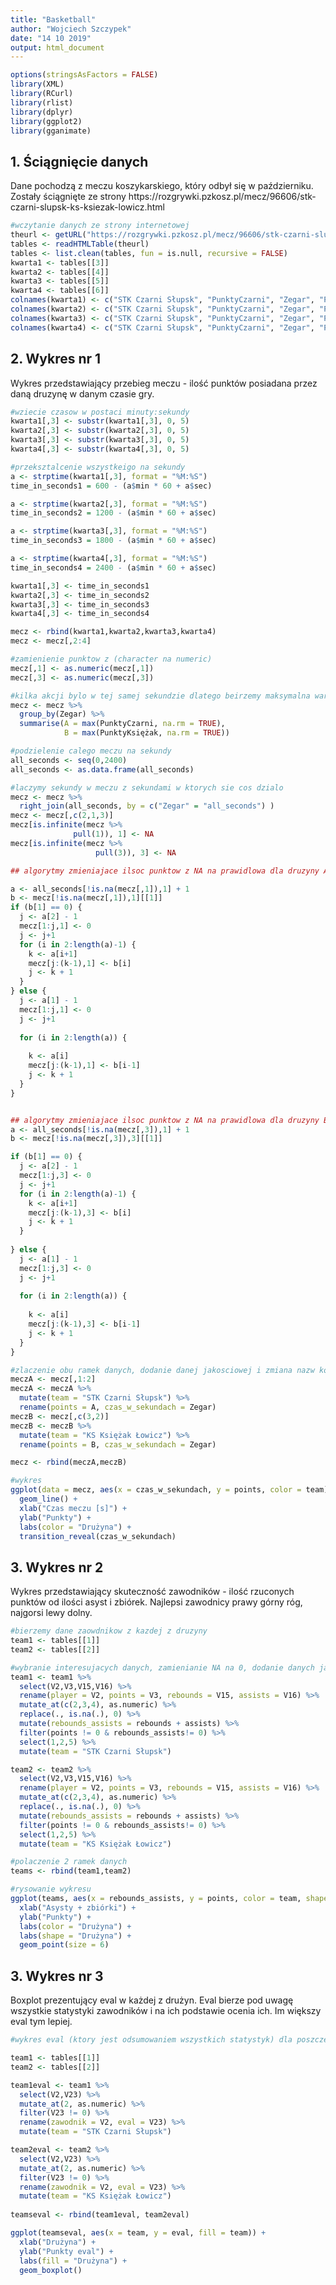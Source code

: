```yaml
---
title: "Basketball"
author: "Wojciech Szczypek"
date: "14 10 2019"
output: html_document
---
```


```r
options(stringsAsFactors = FALSE)
library(XML)
library(RCurl)
library(rlist)
library(dplyr)
library(ggplot2)
library(gganimate)

```


## 1. Ściągnięcie danych

Dane pochodzą z meczu koszykarskiego, który odbył się w październiku. Zostały ściągnięte ze strony https://rozgrywki.pzkosz.pl/mecz/96606/stk-czarni-slupsk-ks-ksiezak-lowicz.html

```r

#wczytanie danych ze strony internetowej
theurl <- getURL("https://rozgrywki.pzkosz.pl/mecz/96606/stk-czarni-slupsk-ks-ksiezak-lowicz.html",.opts = list(ssl.verifypeer = FALSE) )
tables <- readHTMLTable(theurl)
tables <- list.clean(tables, fun = is.null, recursive = FALSE)
kwarta1 <- tables[[3]]
kwarta2 <- tables[[4]]
kwarta3 <- tables[[5]]
kwarta4 <- tables[[6]]
colnames(kwarta1) <- c("STK Czarni Słupsk", "PunktyCzarni", "Zegar", "PunktyKsiężak", "KS Księżak Łowicz")
colnames(kwarta2) <- c("STK Czarni Słupsk", "PunktyCzarni", "Zegar", "PunktyKsiężak", "KS Księżak Łowicz")
colnames(kwarta3) <- c("STK Czarni Słupsk", "PunktyCzarni", "Zegar", "PunktyKsiężak", "KS Księżak Łowicz")
colnames(kwarta4) <- c("STK Czarni Słupsk", "PunktyCzarni", "Zegar", "PunktyKsiężak", "KS Księżak Łowicz")
```

## 2. Wykres nr 1

Wykres przedstawiający przebieg meczu - ilość punktów posiadana przez daną druzynę w danym czasie gry.

```r
#wziecie czasow w postaci minuty:sekundy
kwarta1[,3] <- substr(kwarta1[,3], 0, 5)
kwarta2[,3] <- substr(kwarta2[,3], 0, 5)
kwarta3[,3] <- substr(kwarta3[,3], 0, 5)
kwarta4[,3] <- substr(kwarta4[,3], 0, 5)

#przeksztalcenie wszystkeigo na sekundy
a <- strptime(kwarta1[,3], format = "%M:%S")
time_in_seconds1 = 600 - (a$min * 60 + a$sec)

a <- strptime(kwarta2[,3], format = "%M:%S")
time_in_seconds2 = 1200 - (a$min * 60 + a$sec)

a <- strptime(kwarta3[,3], format = "%M:%S")
time_in_seconds3 = 1800 - (a$min * 60 + a$sec)

a <- strptime(kwarta4[,3], format = "%M:%S")
time_in_seconds4 = 2400 - (a$min * 60 + a$sec)

kwarta1[,3] <- time_in_seconds1
kwarta2[,3] <- time_in_seconds2
kwarta3[,3] <- time_in_seconds3
kwarta4[,3] <- time_in_seconds4

mecz <- rbind(kwarta1,kwarta2,kwarta3,kwarta4)
mecz <- mecz[,2:4]

#zamienienie punktow z (character na numeric)
mecz[,1] <- as.numeric(mecz[,1])
mecz[,3] <- as.numeric(mecz[,3])

#kilka akcji bylo w tej samej sekundzie dlatego beirzemy maksymalna wartosc dla kazdej sekundy, zeby wiedziec jaki najwyzszy wynik byl w danej sekundzie
mecz <- mecz %>%
  group_by(Zegar) %>%
  summarise(A = max(PunktyCzarni, na.rm = TRUE),
            B = max(PunktyKsiężak, na.rm = TRUE))

#podzielenie calego meczu na sekundy
all_seconds <- seq(0,2400)
all_seconds <- as.data.frame(all_seconds)

#laczymy sekundy w meczu z sekundami w ktorych sie cos dzialo
mecz <- mecz %>%
  right_join(all_seconds, by = c("Zegar" = "all_seconds") )
mecz <- mecz[,c(2,1,3)]
mecz[is.infinite(mecz %>%
              pull(1)), 1] <- NA
mecz[is.infinite(mecz %>%
                   pull(3)), 3] <- NA

## algorytmy zmieniajace ilsoc punktow z NA na prawidlowa dla druzyny A (czyli mielismy NA,NA,NA,0,NA,2,NA,NA,3 a chcemy to zmienic na 0,0,0,0,0,2,2,2,3)

a <- all_seconds[!is.na(mecz[,1]),1] + 1
b <- mecz[!is.na(mecz[,1]),1][[1]]
if (b[1] == 0) {
  j <- a[2] - 1
  mecz[1:j,1] <- 0
  j <- j+1
  for (i in 2:length(a)-1) {
    k <- a[i+1]
    mecz[j:(k-1),1] <- b[i]
    j <- k + 1
  }
} else {
  j <- a[1] - 1
  mecz[1:j,1] <- 0
  j <- j+1
  
  for (i in 2:length(a)) {
    
    k <- a[i]
    mecz[j:(k-1),1] <- b[i-1]
    j <- k + 1
  }
}


## algorytmy zmieniajace ilsoc punktow z NA na prawidlowa dla druzyny B
a <- all_seconds[!is.na(mecz[,3]),1] + 1
b <- mecz[!is.na(mecz[,3]),3][[1]]

if (b[1] == 0) {
  j <- a[2] - 1
  mecz[1:j,3] <- 0
  j <- j+1
  for (i in 2:length(a)-1) {
    k <- a[i+1]
    mecz[j:(k-1),3] <- b[i]
    j <- k + 1
  }
  
} else {
  j <- a[1] - 1
  mecz[1:j,3] <- 0
  j <- j+1
  
  for (i in 2:length(a)) {
    
    k <- a[i]
    mecz[j:(k-1),3] <- b[i-1]
    j <- k + 1
  }
}

#zlaczenie obu ramek danych, dodanie danej jakosciowej i zmiana nazw kolumn
meczA <- mecz[,1:2]
meczA <- meczA %>%
  mutate(team = "STK Czarni Słupsk") %>%
  rename(points = A, czas_w_sekundach = Zegar)
meczB <- mecz[,c(3,2)]
meczB <- meczB %>%
  mutate(team = "KS Księżak Łowicz") %>%
  rename(points = B, czas_w_sekundach = Zegar)

mecz <- rbind(meczA,meczB)

#wykres
ggplot(data = mecz, aes(x = czas_w_sekundach, y = points, color = team)) + 
  geom_line() +
  xlab("Czas meczu [s]") +
  ylab("Punkty") + 
  labs(color = "Drużyna") +
  transition_reveal(czas_w_sekundach)
```

## 3. Wykres nr 2

Wykres przedstawiający skuteczność zawodników - ilość rzuconych punktów od ilości asyst i zbiórek. Najlepsi zawodnicy prawy górny róg, najgorsi lewy dolny.

```r
#bierzemy dane zaowdnikow z kazdej z druzyny
team1 <- tables[[1]]
team2 <- tables[[2]]

#wybranie interesujacych danych, zamienianie NA na 0, dodanie danych jakosciowych
team1 <- team1 %>%
  select(V2,V3,V15,V16) %>%
  rename(player = V2, points = V3, rebounds = V15, assists = V16) %>%
  mutate_at(c(2,3,4), as.numeric) %>%
  replace(., is.na(.), 0) %>%
  mutate(rebounds_assists = rebounds + assists) %>%
  filter(points != 0 & rebounds_assists!= 0) %>%
  select(1,2,5) %>%
  mutate(team = "STK Czarni Słupsk")

team2 <- team2 %>%
  select(V2,V3,V15,V16) %>%
  rename(player = V2, points = V3, rebounds = V15, assists = V16) %>%
  mutate_at(c(2,3,4), as.numeric) %>%
  replace(., is.na(.), 0) %>%
  mutate(rebounds_assists = rebounds + assists) %>%
  filter(points != 0 & rebounds_assists!= 0) %>%
  select(1,2,5) %>%
  mutate(team = "KS Księżak Łowicz")

#polaczenie 2 ramek danych
teams <- rbind(team1,team2)  

#rysowanie wykresu
ggplot(teams, aes(x = rebounds_assists, y = points, color = team, shape = team)) +
  xlab("Asysty + zbiórki") +
  ylab("Punkty") + 
  labs(color = "Drużyna") +
  labs(shape = "Drużyna") +
  geom_point(size = 6)
```



## 3. Wykres nr 3

Boxplot prezentujący eval w każdej z drużyn. Eval bierze pod uwagę wszystkie statystyki zawodników i na ich podstawie ocenia ich. Im większy eval tym lepiej.

```r
#wykres eval (ktory jest odsumowaniem wszystkich statystyk) dla poszczegolnych druzyn

team1 <- tables[[1]]
team2 <- tables[[2]]

team1eval <- team1 %>%
  select(V2,V23) %>%
  mutate_at(2, as.numeric) %>%
  filter(V23 != 0) %>%
  rename(zawodnik = V2, eval = V23) %>%
  mutate(team = "STK Czarni Słupsk")

team2eval <- team2 %>%
  select(V2,V23) %>%
  mutate_at(2, as.numeric) %>%
  filter(V23 != 0) %>%
  rename(zawodnik = V2, eval = V23) %>%
  mutate(team = "KS Księżak Łowicz")
  
teamseval <- rbind(team1eval, team2eval)

ggplot(teamseval, aes(x = team, y = eval, fill = team)) +
  xlab("Drużyna") +
  ylab("Punkty eval") + 
  labs(fill = "Drużyna") +
  geom_boxplot()

```


